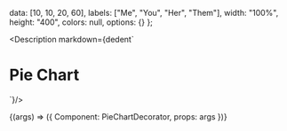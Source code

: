 
  data: [10, 10, 20, 60],
  labels: ["Me", "You", "Her", "Them"],
  width: "100%",
  height: "400",
  colors: null,
  options: {}
};

<Meta
  title="Charts/Pie Chart"
  component={Chart}
  args={args}
/>

<Description markdown={dedent`
# Pie Chart
`}/>

<Canvas>
  <Story
  name="Pie Chart"
  args={args}
  >
  {(args) => ({
    Component: PieChartDecorator,
    props: args
  })}
  </Story>
</Canvas>

<ArgsTable story="Pie Chart" />
